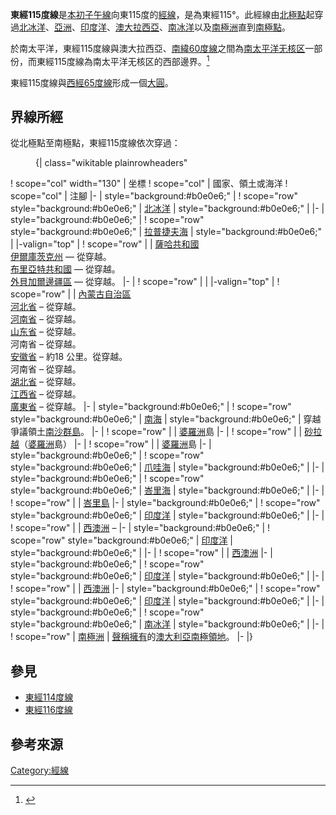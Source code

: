 {{Location map-line|lon=115}}
{{kml}}
'''東經115度線'''是[[本初子午線|本初子午線]]向東115度的[[經線|經線]]，是為東經115°。此經線由[[北極點|北極點]]起穿過[[北冰洋|北冰洋]]、[[亞洲|亞洲]]、[[印度洋|印度洋]]、[[澳大拉西亞|澳大拉西亞]]、[[南冰洋|南冰洋]]以及[[南極洲|南極洲]]直到[[南極點|南極點]]。

於南太平洋，東經115度線與澳大拉西亞、[[南緯60度線|南緯60度線]]之間為[[拉羅東加條約|南太平洋无核区]]一部份，而東經115度線為南太平洋无核区的西部邊界。<ref>{{cite web |url=http://www.armscontrol.org/documents/rarotonga |title=South Pacific Nuclear Weapons Free Zone Treaty (Treaty of Rarotonga) |accessdate=2016年1月6日 |publisher={{le|軍備控制協會|Arms Control Association}} |language=en |deadurl=yes |archiveurl=https://web.archive.org/web/20160131152314/http://www.armscontrol.org/documents/rarotonga |archivedate=2016年1月31日 }}</ref>

東經115度線與[[西經65度線|西經65度線]]形成一個[[大圓|大圓]]。

==界線所經==
從北極點至南極點，東經115度線依次穿過：

:{| class="wikitable plainrowheaders"
! scope="col" width="130" | 坐標
! scope="col" | 國家、領土或海洋
! scope="col" | 注腳
|-
| style="background:#b0e0e6;" | {{Coord|90|0|N|115|0|E|type:waterbody|name=Arctic Ocean}}
! scope="row" style="background:#b0e0e6;" | [[北冰洋|北冰洋]]
| style="background:#b0e0e6;" |
|-
| style="background:#b0e0e6;" | {{Coord|78|56|N|115|0|E|type:waterbody|name=Laptev Sea}}
! scope="row" style="background:#b0e0e6;" | [[拉普捷夫海|拉普捷夫海]]
| style="background:#b0e0e6;" |
|-valign="top"
| {{Coord|73|38|N|115|0|E|type:country|name=Russia}}
! scope="row" | {{RUS}}
| [[薩哈共和國|薩哈共和國]]<br/> [[伊爾庫茨克州|伊爾庫茨克州]] — 從{{Coord|60|14|N|115|0|E|type:adm1st_region|name=Irkutsk Oblast}}穿越。<br/> [[布里亞特共和國|布里亞特共和國]] — 從{{Coord|56|58|N|115|0|E|type:adm1st_region|name=Buryatia}}穿越。<br/> [[外貝加爾邊疆區|外貝加爾邊疆區]] — 從{{Coord|54|2|N|115|0|E|type:adm1st_region|name=Zabaykalsky Krai}}穿越。
|-
| {{Coord|50|11|N|115|0|E|type:country|name=Mongolia}}
! scope="row" | {{MNG}}
|
|-valign="top"
| {{Coord|45|24|N|115|0|E|type:country|name=China}}
! scope="row" | {{PRC}}
| [[內蒙古自治區|內蒙古自治區]]<br> [[河北省|河北省]] – 從{{Coord|41|34|N|115|0|E|type:adm1st|name=Hebei}}穿越。<br> [[河南省|河南省]] – 從{{Coord|36|3|N|115|0|E|type:adm1st|name=Henan}}穿越。<br> [[山东省|山东省]] – 從{{Coord|35|16|N|115|0|E|type:adm1st|name=Shandong}}穿越。<br> 河南省 – 從{{Coord|34|57|N|115|0|E|type:adm1st|name=Henan}}穿越。<br> [[安徽省|安徽省]] – 約18 公里。從{{Coord|33|3|N|115|0|E|type:adm1st|name=Henan}}穿越。<br> 河南省 – 從{{Coord|32|52|N|115|0|E|type:adm1st|name=Henan}}穿越。<br> [[湖北省|湖北省]] – 從{{Coord|31|28|N|115|0|E|type:adm1st|name=Hubei}}穿越。<br> [[江西省|江西省]] – 從{{Coord|29|32|N|115|0|E|type:adm1st|name=Jiangxi}}穿越。<br> [[廣東省|廣東省]] – 從{{Coord|24|41|N|115|0|E|type:adm1st|name=Guangdong}}穿越。
|-
| style="background:#b0e0e6;" | {{Coord|22|42|N|115|0|E|type:waterbody|name=South China Sea}}
! scope="row" style="background:#b0e0e6;" | [[南海|南海]]
| style="background:#b0e0e6;" | 穿越爭議領土[[南沙群島|南沙群島]]。
|-
| {{Coord|5|2|N|115|0|E|type:country|name=Brunei}}
! scope="row" | {{BRN}}
| [[婆羅洲|婆羅洲]]島
|-
| {{Coord|4|53|N|115|0|E|type:country|name=Malaysia}}
! scope="row" | {{MYS}}
| [[砂拉越|砂拉越]]（[[婆羅洲|婆羅洲]]島）
|-
| {{Coord|2|22|N|115|0|E|type:country|name=Indonesia}}
! scope="row" | {{IDN}}
| [[婆羅洲|婆羅洲]]島
|-
| style="background:#b0e0e6;" | {{Coord|4|1|S|115|0|E|type:waterbody|name=Java Sea}}
! scope="row" style="background:#b0e0e6;" | [[爪哇海|爪哇海]]
| style="background:#b0e0e6;" |
|-
| style="background:#b0e0e6;" | {{Coord|7|17|S|115|0|E|type:waterbody|name=Bali Sea}}
! scope="row" style="background:#b0e0e6;" | [[峇里海|峇里海]]
| style="background:#b0e0e6;" |
|-
| {{Coord|8|10|S|115|0|E|type:country|name=Indonesia}}
! scope="row" | {{IDN}}
| [[峇里島|峇里島]]
|-
| style="background:#b0e0e6;" | {{Coord|8|32|S|115|0|E|type:waterbody|name=Indian Ocean}}
! scope="row" style="background:#b0e0e6;" | [[印度洋|印度洋]]
| style="background:#b0e0e6;" |
|-
| {{Coord|21|27|S|115|0|E|type:country|name=Australia}}
! scope="row" | {{AUS}}
| [[西澳洲|西澳洲]] – {{le|泰弗納德島|Thevenard Island}}
|-
| style="background:#b0e0e6;" | {{Coord|21|28|S|115|0|E|type:waterbody|name=Indian Ocean}}
! scope="row" style="background:#b0e0e6;" | [[印度洋|印度洋]]
| style="background:#b0e0e6;" |
|-
| {{Coord|21|41|S|115|0|E|type:country|name=Australia}}
! scope="row" | {{AUS}}
| [[西澳洲|西澳洲]]
|-
| style="background:#b0e0e6;" | {{Coord|30|14|S|115|0|E|type:waterbody|name=Indian Ocean}}
! scope="row" style="background:#b0e0e6;" | [[印度洋|印度洋]]
| style="background:#b0e0e6;" |
|-
| {{Coord|33|40|S|115|0|E|type:country|name=Australia}}
! scope="row" | {{AUS}}
| [[西澳洲|西澳洲]]
|-
| style="background:#b0e0e6;" | {{Coord|34|6|S|115|0|E|type:waterbody|name=Indian Ocean}}
! scope="row" style="background:#b0e0e6;" | [[印度洋|印度洋]]
| style="background:#b0e0e6;" |
|-
| style="background:#b0e0e6;" | {{Coord|60|0|S|115|0|E|type:waterbody|name=Southern Ocean}}
! scope="row" style="background:#b0e0e6;" | [[南冰洋|南冰洋]]
| style="background:#b0e0e6;" |
|-
| {{Coord|66|28|S|115|0|E|type:country|name=Antarctica}}
! scope="row" | [[南極洲|南極洲]]
| {{AUS}}[[南極領地|聲稱擁有]]的[[澳大利亞南極領地|澳大利亞南極領地]]。
|-
|}

==參見==
*[[東經114度線|東經114度線]]
*[[東經116度線|東經116度線]]

==參考來源==
{{reflist}}

{{geographical coordinates|state=collapsed}}

[[Category:經線|Category:經線]]